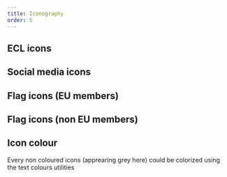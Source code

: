 ```yaml
---
title: Iconography
order: 5
---
```



## ECL icons

<IconList set="standard" />

## Social media icons

<IconList set="social-media" />

## Flag icons (EU members)

<IconList set="flag" />

## Flag icons (non EU members)

<IconList set="flag-non-members" />

## Icon colour

Every non coloured icons (apprearing grey here) could be colorized using the <Link to="/ec/utilities/typography/usage/">text colours utilities</Link>
